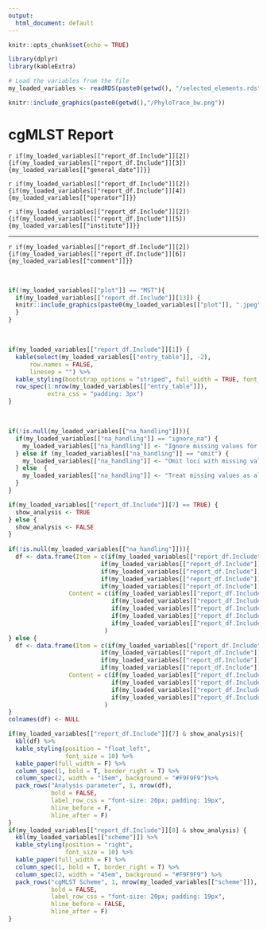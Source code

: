 ```yaml
---
output:
  html_document: default
---
```


```r
knitr::opts_chunk$set(echo = TRUE)
```

```r
library(dplyr)
library(kableExtra)
```

```r
# Load the variables from the file
my_loaded_variables <- readRDS(paste0(getwd(), "/selected_elements.rds"))
```

```{=html}
<style type="text/css">
  .figure {
    float: right;
    text-align: center;
  }
</style>
```

```r
knitr::include_graphics(paste0(getwd(),"/PhyloTrace_bw.png"))
```

# cgMLST Report

`r if(my_loaded_variables[["report_df.Include"]][2]) {if(my_loaded_variables[["report_df.Include"]][3]) {my_loaded_variables[["general_date"]]}} `

`r if(my_loaded_variables[["report_df.Include"]][2]) {if(my_loaded_variables[["report_df.Include"]][4]) {my_loaded_variables[["operator"]]}} `

`r if(my_loaded_variables[["report_df.Include"]][2]) {if(my_loaded_variables[["report_df.Include"]][5]) {my_loaded_variables[["institute"]]}} `

***

`r if(my_loaded_variables[["report_df.Include"]][2]) {if(my_loaded_variables[["report_df.Include"]][6]) {my_loaded_variables[["comment"]]}} `

\

```r
if(!my_loaded_variables[["plot"]] == "MST"){
  if(my_loaded_variables[["report_df.Include"]][13]) {
  knitr::include_graphics(paste0(my_loaded_variables[["plot"]], ".jpeg"))
  }
}

```

\

```r
if(my_loaded_variables[["report_df.Include"]][1]) {
  kable(select(my_loaded_variables[["entry_table"]], -2), 
      row.names = FALSE,
      linesep = "") %>%
  kable_styling(bootstrap_options = "striped", full_width = TRUE, font_size = 10) %>%
  row_spec(1:nrow(my_loaded_variables[["entry_table"]]),
           extra_css = "padding: 3px")
}
```

\

```r
if(!is.null(my_loaded_variables[["na_handling"]])){
  if(my_loaded_variables[["na_handling"]] == "ignore_na") {
    my_loaded_variables[["na_handling"]] <- "Ignore missing values for pairwise comparison"
  } else if (my_loaded_variables[["na_handling"]] == "omit") {
    my_loaded_variables[["na_handling"]] <- "Omit loci with missing values for all assemblies"
  } else  {
    my_loaded_variables[["na_handling"]] <- "Treat missing values as allele variant"
  }
} 

if(my_loaded_variables[["report_df.Include"]][7] == TRUE) {
  show_analysis <- TRUE
} else {
  show_analysis <- FALSE
}
 
if(!is.null(my_loaded_variables[["na_handling"]])){
  df <- data.frame(Item = c(if(my_loaded_variables[["report_df.Include"]][9]){"Tree construction"},
                          if(my_loaded_variables[["report_df.Include"]][10]){"Distance algorithm"},
                          if(my_loaded_variables[["report_df.Include"]][11]){"Missing value handling"},
                          if(my_loaded_variables[["report_df.Include"]][12]){"PhyloTrace version"},
                          if(my_loaded_variables[["report_df.Include"]][12]){"KMA version"}),
                 Content = c(if(my_loaded_variables[["report_df.Include"]][9]){my_loaded_variables[["tree"]]},
                             if(my_loaded_variables[["report_df.Include"]][10]){my_loaded_variables[["distance"]]},
                             if(my_loaded_variables[["report_df.Include"]][11]){my_loaded_variables[["na_handling"]]},
                             if(my_loaded_variables[["report_df.Include"]][12]){my_loaded_variables[["version"]][1]},
                             if(my_loaded_variables[["report_df.Include"]][12]){my_loaded_variables[["version"]][2]})
                           )
} else {
  df <- data.frame(Item = c(if(my_loaded_variables[["report_df.Include"]][9]){"Tree construction"},
                          if(my_loaded_variables[["report_df.Include"]][10]){"Distance algorithm"},
                          if(my_loaded_variables[["report_df.Include"]][12]){"PhyloTrace version"},
                          if(my_loaded_variables[["report_df.Include"]][12]){"KMA version"}),
                 Content = c(if(my_loaded_variables[["report_df.Include"]][9]){my_loaded_variables[["tree"]]},
                             if(my_loaded_variables[["report_df.Include"]][10]){my_loaded_variables[["distance"]]},
                             if(my_loaded_variables[["report_df.Include"]][12]){my_loaded_variables[["version"]][1]},
                             if(my_loaded_variables[["report_df.Include"]][12]){my_loaded_variables[["version"]][2]})
                           )
}
colnames(df) <- NULL

if(my_loaded_variables[["report_df.Include"]][7] & show_analysis){
  kbl(df) %>%
  kable_styling(position = "float_left",
                font_size = 10) %>%
  kable_paper(full_width = F) %>%
  column_spec(1, bold = T, border_right = T) %>%
  column_spec(2, width = "15em", background = "#F9F9F9")%>%
  pack_rows("Analysis parameter", 1, nrow(df), 
            bold = FALSE,
            label_row_css = "font-size: 20px; padding: 19px",
            hline_before = F,
            hline_after = F)
}
if(my_loaded_variables[["report_df.Include"]][8] & show_analysis) {
  kbl(my_loaded_variables[["scheme"]]) %>%
  kable_styling(position = "right",
                font_size = 10) %>%
  kable_paper(full_width = F) %>%
  column_spec(1, bold = T, border_right = T) %>%
  column_spec(2, width = "45em", background = "#F9F9F9") %>%
  pack_rows("cgMLST Scheme", 1, nrow(my_loaded_variables[["scheme"]]), 
            bold = FALSE,
            label_row_css = "font-size: 20px; padding: 19px",
            hline_before = FALSE,
            hline_after = F)
}

```

